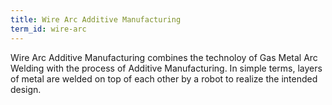 ```yaml
---
title: Wire Arc Additive Manufacturing
term_id: wire-arc
---
```


Wire Arc Additive Manufacturing combines the technoloy of Gas Metal Arc Welding with the process of Additive Manufacturing. In simple terms, layers of metal are welded on top of each other by a robot to realize the intended design.
